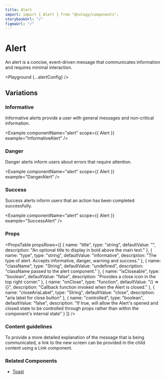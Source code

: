 ```yaml
---
title: Alert
import: import { Alert } from "@nulogy/components";
storybookUrl: "/"
figmaUrl: "/"
---
```



# Alert

An alert is a concise, event-driven message that communicates information and requires minimal interaction.

<Playground {...alertConfig} />

## Variations

### Informative

Informative alerts provide a user with general messages and non-critical information.

<Example componentName="alert" scope={{ Alert }} example="InformativeAlert" />

### Danger

Danger alerts inform users about errors that require attention.

<Example componentName="alert" scope={{ Alert }} example="DangerAlert" />

### Success

Success alerts inform users that an action has been completed successfully.

<Example componentName="alert" scope={{ Alert }} example="SuccessAlert" />

### Props

<PropsTable propsRows={[
  {
    name: "title",
    type: "string",
    defaultValue: "",
    description: "An optional title to display in bold above the main text."
  },
  {
    name: "type",
    type: "string",
    defaultValue: "informative",
    description:
      "The type of alert. Accepts informative, danger, warning and success."
  },
  {
    name: "className",
    type: "String",
    defaultValue: "undefined",
    description: "className passed to the alert component."
  },
  {
    name: "isCloseable",
    type: "boolean",
    defaultValue: "false",
    description: "Provides a close icon in the top right corner."
  },
  {
    name: "onClose",
    type: "function",
    defaultValue: "() => {}",
    description: "Callback function invoked when the Alert is closed."
  },
  {
    name: "closeAriaLabel",
    type: "String",
    defaultValue: "close",
    description: "aria label for close button"
  },
  {
    name: "controlled",
    type: "boolean",
    defaultValue: "false",
    description:
      "If true, will allow the Alert's opened and closed state to be controlled through props rather than within the component's internal state"
  }
]} />

### Content guidelines

To provide a more detailed explanation of the message that is being communicated, a link to the new screen can be provided in the child content using a Link component.

### Related Components

- [Toast](/)
